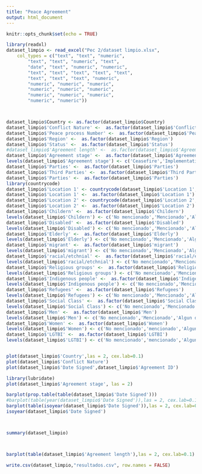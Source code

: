 ---
title: "Peace Agreement"
output: html_document
---

```{r setup, include=FALSE}
knitr::opts_chunk$set(echo = TRUE)
```
```{r}
library(readxl)
dataset_limpio <- read_excel("Pec 2/dataset limpio.xlsx", 
    col_types = c("text", "text", "numeric", 
        "text", "text", "numeric", "text", 
        "date", "text", "numeric", "numeric", 
        "text", "text", "text", "text", "text", 
        "text", "text", "text", "numeric", 
        "numeric", "numeric", "numeric", 
        "numeric", "numeric", "numeric", 
        "numeric", "numeric", "numeric", 
        "numeric", "numeric"))



dataset_limpio$Country <- as.factor(dataset_limpio$Country)
dataset_limpio$'Conflict Nature' <-  as.factor(dataset_limpio$'Conflict Nature')
dataset_limpio$'Peace process Number' <-  as.factor(dataset_limpio$'Peace process Number')
dataset_limpio$'Region' <-  as.factor(dataset_limpio$'Region')
dataset_limpio$'Status' <-  as.factor(dataset_limpio$'Status')
#dataset_limpio$'Agreement length' <-  as.factor(dataset_limpio$'Agreement #length')
dataset_limpio$'Agreement stage' <-  as.factor(dataset_limpio$'Agreement stage')
levels(dataset_limpio$'Agreement stage') <- c('Ceasefire','Implementation/renegotiation','Pre-negotiation','Renewal','Comprehensive','Partial')
dataset_limpio$'Parties' <-  as.factor(dataset_limpio$'Parties')
dataset_limpio$'Third Parties' <-  as.factor(dataset_limpio$'Third Parties')
dataset_limpio$'Parties' <-  as.factor(dataset_limpio$'Parties')
library(countrycode) 
dataset_limpio$'Location 1' <- countrycode(dataset_limpio$'Location 1', origin = 'iso3c', destination = 'country.name')
dataset_limpio$'Location 1' <-  as.factor(dataset_limpio$'Location 1')
dataset_limpio$'Location 2' <- countrycode(dataset_limpio$'Location 2', origin = 'iso3c', destination = 'country.name')
dataset_limpio$'Location 2' <-  as.factor(dataset_limpio$'Location 2')
dataset_limpio$'Childern' <-  as.factor(dataset_limpio$'Childern')
levels(dataset_limpio$'Childern') <- c('No mencionado','Mencionado','Algun detalle','Detallado')
dataset_limpio$'Disabled' <-  as.factor(dataset_limpio$'Disabled')
levels(dataset_limpio$'Disabled') <- c('No mencionado','Mencionado','Algun detalle','Detallado')
dataset_limpio$'Elderly' <-  as.factor(dataset_limpio$'Elderly')
levels(dataset_limpio$'Elderly') <- c('No mencionado','Mencionado','Algun detalle','Detallado')
dataset_limpio$'migrant' <-  as.factor(dataset_limpio$'migrant')
levels(dataset_limpio$'migrant') <- c('No mencionado','Mencionado','Algun detalle','Detallado')
dataset_limpio$'racial/etchnial' <-  as.factor(dataset_limpio$'racial/etchnial')
levels(dataset_limpio$'racial/etchnial') <- c('No mencionado','Mencionado','Algun detalle','Detallado')
dataset_limpio$'Religious groups' <-  as.factor(dataset_limpio$'Religious groups')
levels(dataset_limpio$'Religious groups') <- c('No mencionado','Mencionado','Algun detalle','Detallado')
dataset_limpio$'Indigenous people' <-  as.factor(dataset_limpio$'Indigenous people')
levels(dataset_limpio$'Indigenous people') <- c('No mencionado','Mencionado','Algun detalle','Detallado')
dataset_limpio$'Refugees' <-  as.factor(dataset_limpio$'Refugees')
levels(dataset_limpio$'Refugees') <- c('No mencionado','Mencionado','Algun detalle','Detallado')
dataset_limpio$'Social Class' <-  as.factor(dataset_limpio$'Social Class')
levels(dataset_limpio$'Social Class') <- c('No mencionado','Mencionado','Algun detalle','Detallado')
dataset_limpio$'Men' <-  as.factor(dataset_limpio$'Men')
levels(dataset_limpio$'Men') <- c('No mencionado','Mencionado','Algun detalle','Detallado')
dataset_limpio$'Women' <-  as.factor(dataset_limpio$'Women')
levels(dataset_limpio$'Women') <- c('No mencionado','mencionado','Algun detalle','Detallado')
dataset_limpio$'LGTBI' <-  as.factor(dataset_limpio$'LGTBI')
levels(dataset_limpio$'LGTBI') <- c('No mencionado','mencionado','Algun detalle','Detallado')


plot(dataset_limpio$'Country',las = 2, cex.lab=0.1)
plot(dataset_limpio$'Conflict Nature')
plot(dataset_limpio$'Date Signed',dataset_limpio$'Agreement ID')
```

```{r}
library(lubridate)
plot(dataset_limpio$'Agreement stage', las = 2)

barplot(prop.table(table(dataset_limpio$'Date Signed')))
#barplot(table(year(dataset_limpio$'Date Signed')),las = 2, cex.lab=0.1)
barplot(table(isoyear(dataset_limpio$'Date Signed')),las = 2, cex.lab=0.1)
isoyear(dataset_limpio$'Date Signed')



summary(dataset_limpio)



```
```{r}

```

```{r}
barplot(table(dataset_limpio$'Agreement length'),las = 2, cex.lab=0.1)
```

```{r}

write.csv(dataset_limpio,"resultados.csv", row.names = FALSE)
```

